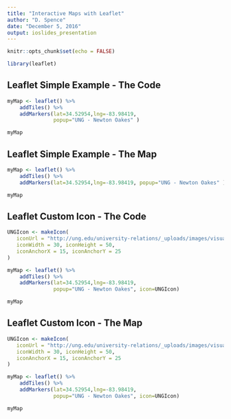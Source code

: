 ```yaml
---
title: "Interactive Maps with Leaflet"
author: "D. Spence"
date: "December 5, 2016"
output: ioslides_presentation
---
```


```r
knitr::opts_chunk$set(echo = FALSE)
```


```r
library(leaflet)
```


## Leaflet Simple Example - The Code
```r
myMap <- leaflet() %>% 
    addTiles() %>%
    addMarkers(lat=34.52954,lng=-83.98419, 
               popup="UNG - Newton Oakes" )

myMap
```

## Leaflet Simple Example - The Map
```r
myMap <- leaflet() %>% 
    addTiles() %>%
    addMarkers(lat=34.52954,lng=-83.98419, popup="UNG - Newton Oakes" )

myMap
```

## Leaflet Custom Icon - The Code
```r
UNGIcon <- makeIcon(
   iconUrl = "http://ung.edu/university-relations/_uploads/images/visual-identity-elements/UNG_SteepleMark_2c_121x200.png", 
   iconWidth = 30, iconHeight = 50, 
   iconAnchorX = 15, iconAnchorY = 25
)

myMap <- leaflet() %>% 
    addTiles() %>%
    addMarkers(lat=34.52954,lng=-83.98419, 
               popup="UNG - Newton Oakes", icon=UNGIcon)

myMap
```

## Leaflet Custom Icon - The Map
```r
UNGIcon <- makeIcon(
   iconUrl = "http://ung.edu/university-relations/_uploads/images/visual-identity-elements/UNG_SteepleMark_2c_121x200.png", 
   iconWidth = 30, iconHeight = 50, 
   iconAnchorX = 15, iconAnchorY = 25
)

myMap <- leaflet() %>% 
    addTiles() %>%
    addMarkers(lat=34.52954,lng=-83.98419, 
               popup="UNG - Newton Oakes", icon=UNGIcon)

myMap
```




